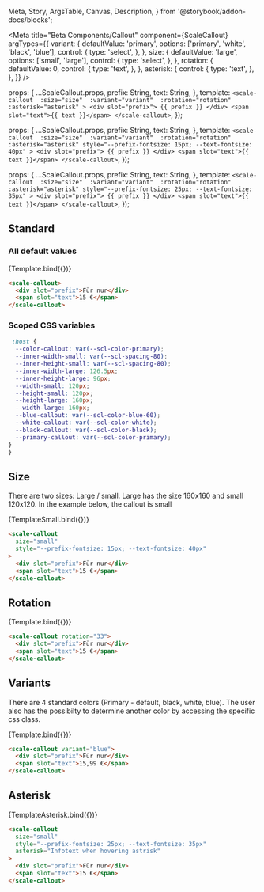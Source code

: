   Meta,
  Story,
  ArgsTable,
  Canvas,
  Description,
} from '@storybook/addon-docs/blocks';

<Meta
  title="Beta Components/Callout"
  component={ScaleCallout}
  argTypes={{
    variant: {
      defaultValue: 'primary',
      options: ['primary', 'white', 'black', 'blue'],
      control: {
        type: 'select',
      },
    },
    size: {
      defaultValue: 'large',
      options: ['small', 'large'],
      control: {
        type: 'select',
      },
    },
    rotation: {
      defaultValue: 0,
      control: {
        type: 'text',
      },
    },
    asterisk: {
      control: {
        type: 'text',
      },
    },
  }}
/>

  props: { ...ScaleCallout.props,
    prefix: String,
    text: String,
    },
  template: `
    <scale-callout 
      :size="size" 
      :variant="variant" 
      :rotation="rotation" 
      :asterisk="asterisk"
      >
      <div slot="prefix"> {{ prefix }} </div>
      <span slot="text">{{ text }}</span>
    </scale-callout>
  `,
});

  props: { ...ScaleCallout.props,
    prefix: String,
    text: String,
    },
  template: `
    <scale-callout 
      :size="size" 
      :variant="variant" 
      :rotation="rotation" 
      :asterisk="asterisk"
      style="--prefix-fontsize: 15px; --text-fontsize: 40px"
      >
      <div slot="prefix"> {{ prefix }} </div>
      <span slot="text">{{ text }}</span>
    </scale-callout>
  `,
});

  props: { ...ScaleCallout.props,
    prefix: String,
    text: String,
    },
  template: `
    <scale-callout 
      :size="size" 
      :variant="variant" 
      :rotation="rotation" 
      :asterisk="asterisk"
      style="--prefix-fontsize: 25px; --text-fontsize: 35px"
      >
      <div slot="prefix"> {{ prefix }} </div>
      <span slot="text">{{ text }}</span>
    </scale-callout>
  `,
});

## Standard
### All default values
<Canvas withSource="none">
  <Story
    name="Standard"
    args={{
      prefix: "Für nur",
      text: "15 €",
    }}
  >
    {Template.bind({})}
  </Story>
</Canvas>

<ArgsTable story="Standard" />

```html
<scale-callout>
  <div slot="prefix">Für nur</div>
  <span slot="text">15 €</span>
</scale-callout>
```

### Scoped CSS variables
```css
 :host {
  --color-callout: var(--scl-color-primary);
  --inner-width-small: var(--scl-spacing-80);
  --inner-height-small: var(--scl-spacing-80);
  --inner-width-large: 126.5px;
  --inner-height-large: 96px;
  --width-small: 120px;
  --height-small: 120px;
  --height-large: 160px;
  --width-large: 160px;
  --blue-callout: var(--scl-color-blue-60);
  --white-callout: var(--scl-color-white);
  --black-callout: var(--scl-color-black);
  --primary-callout: var(--scl-color-primary);
}
}
```

## Size
There are two sizes: 
Large / small. Large has the size 160x160 and small 120x120. In the example below, the callout is small

<Canvas withSource="none">
  <Story
    name="Size"
    args={{
      prefix: "Für nur",
      text: "15 €",
      size: "small"
    }}
  >
    {TemplateSmall.bind({})}
  </Story>
</Canvas>

```html
<scale-callout
  size="small"
  style="--prefix-fontsize: 15px; --text-fontsize: 40px"
>
  <div slot="prefix">Für nur</div>
  <span slot="text">15 €</span>
</scale-callout>
```

## Rotation
<Canvas withSource="none">
  <Story
    name="Rotation"
    args={{
      prefix: "Für nur",
      text: "15 €",
      rotation: 33
    }}
  >
    {Template.bind({})}
  </Story>
</Canvas>

```html
<scale-callout rotation="33">
  <div slot="prefix">Für nur</div>
  <span slot="text">15 €</span>
</scale-callout>
```

## Variants
There are 4 standard colors (Primary - default, black, white, blue). The user also has the possibilty to determine another color by accessing the specific css class. 

<Canvas withSource="none">
  <Story
    name="Variants"
    args={{
      prefix: "Für nur",
      text: "15 €",
      variant: "blue"
    }}
  >
    {Template.bind({})}
  </Story>
</Canvas>

```html
<scale-callout variant="blue">
  <div slot="prefix">Für nur</div>
  <span slot="text">15,99 €</span>
</scale-callout>
```

## Asterisk
<Canvas withSource="none">
  <Story
    name="Asterisk"
    args={{
      prefix: "Für nur",
      text: "15 €",
      asterisk: "Infotext when hovering astrisk"
    }}
  >
    {TemplateAsterisk.bind({})}
  </Story>
</Canvas>

```html
<scale-callout
  size="small"
  style="--prefix-fontsize: 25px; --text-fontsize: 35px"
  asterisk="Infotext when hovering astrisk"
>
  <div slot="prefix">Für nur</div>
  <span slot="text">15 €</span>
</scale-callout>
```
